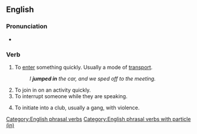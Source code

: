 {{also|jumpin'}}

==English==

===Pronunciation===
* {{a|UK|US}} {{IPA|en|/d͡ʒʌmp ˈɪn/}}

===Verb===
{{en-verb|*}}

# To [[enter]] something quickly. Usually a mode of [[transport]].
#: ''I '''jumped in''' the car, and we sped off to the meeting.''
# To join in on an activity quickly.
# To interrupt someone while they are speaking.
# {{lb|en|slang}} To initiate into a club, usually a gang, with violence.

[[Category:English phrasal verbs]]
[[Category:English phrasal verbs with particle (in)]]